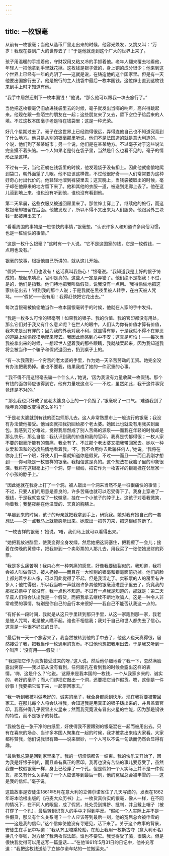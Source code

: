 ```yaml
---
---
---
```

title: 一枚银毫
---






从前有一枚银毫；当他从造币厂里走出来的时候，他容光焕发，又跳又叫：“万岁！我现在要到广大的世界去了！”于是他就走到这个广大的世界上来了。

孩子用温暖的手捏着他，守财奴用又粘又冷的手抓着他。老年人翻来覆去地看他，年轻人一把他拿到手里就花掉。这枚钱是银子做的，身上铜的成分很少；他来到这个世界上已经有一年的光阴了——这就是说，在铸造他的这个国家里。但是有一天他要出国旅行去了。他是旅行的主人钱袋中最后一枚本国钱。这位绅士直到这枚钱来到手上时才知道有他。

“我手中居然还剩下一枚本国钱！”他说。“那么他可以跟我一块去旅行了。”

当他把这枚银毫仍旧放进钱袋里去的时候，毫子就发出当啷的响声，高兴得跳起来。他现在跟一些陌生的朋友在一起；这些朋友来了又去，留下空位子给后来的人填。不过这枚本国毫子老是待在钱袋里；这是一种光荣。

好几个星期过去了。毫子在这世界上已经跑得很远，弄得连他自己也不知道究竟到了什么地方。他只是从别的银毫那里听说，他们不是法国造的就是意大利造的。一个说，他们到了某某城市；另一个说，他们是在某某地方。不过毫子对于这些说法完全摸不着头脑。一个人如果老是待在袋子里，当然是什么也看不见的。毫子的情形正是这样。

不过有一天，当他正躺在钱袋里的时候，他发现袋子没有扣上。因此他就偷偷地爬到袋口，朝外面望了几眼。他不应该这样做，不过他很好奇——人们常常要为这种好奇心付出代价的。他轻轻地溜到裤袋里去；这天晚上，当钱袋被取出的时候，毫子却在他原来的地方留下来了。他和其他的衣服一道，被送到走廊上去了。他在这儿滚到地上来，谁也没有听到他，谁也没有看到他。

第二天早晨，这些衣服又被送回房里来了。那位绅士穿上了，继续他的旅行，而这枚银毫却被留在后面。他被发现了，所以不得不又出来为人们服务。他跟另外三块钱一起被用出去了。

“看看周围的事物是一桩愉快的事情，”银毫想。“认识许多人和知道许多风俗习惯，也是一桩愉快的事情。”

“这是一枚什么银毫？”这时有一个人说。“它不是这国家的钱，它是一枚假钱，一点用也没有。”

银毫的故事，根据他自己所讲的，就从这儿开始。

“假货——一点用也没有！这话真叫我伤心！”银毫说。“我知道我是上好的银子铸成的，敲起来响亮，官印是真的。这些人一定是弄错了。他们绝不是指我！不过，是的，他们是指我。他们特地把我叫做假货，说我没有一点用。‘我得偷偷地把这家伙花出去！’得到我的那个人说；于是我就在黑夜里被人转手，在白天被人咒骂。——‘假货——没有用！我得赶快把它花出去。’”

每次当银毫被偷偷地当作一枚本国银毫转手的时候，他就在人家的手中发抖。

“我是一枚多么可怜的银毫啊！如果我的银子、我的价值、我的官印都没有用处，那么它们对于我又有什么意义呢？在世人的眼中，人们认为你有价值才算有价值，我本来是没有罪的；因为我的外表对我不利，就显得有罪，于是我就不得不在罪恶的道路上偷偷摸摸地爬来爬去。我因此而感到心中不安；这真是可怕！——每次当我被拿出来的时候，一想起世人望着我的那些眼睛，我就战栗起来，因为我知道我将会被当作一个骗子和假货退回去，扔到桌子上的。

“有一次我落到一个穷苦的老太婆的手里，作为她一天辛苦劳动的工资。她完全没有办法把我扔掉。谁也不要我，结果我成了她的一件沉重的心事。

“‘我不得不用这银毫去骗一个什么人，’她说，‘因为我没有力量收藏一枚假钱。那个有钱的面包师应该得到它，他有力量吃这点亏——不过，虽然如此，我干这件事究竟还是不对的。’

“‘那么我也只好成了这老太婆良心上的一个负担了，’银毫叹了一口气。‘难道我到了晚年真的要改变得这么多吗？’

“于是老太婆就到有钱的面包师那儿去。这人非常熟悉市上一般流行的银毫；我没有办法使他接受。他当面就把我扔回给那个老太婆。她因此也就没有用我买到面包。我感到万分难过，觉得我居然成了别人苦痛的源泉——而我在年轻的时候却是那么快乐，那么自信：我认识到我的价值和我的官印。我真是忧郁得很；一枚人家不要的银毫所能有的苦痛，我全有了。不过那个老太婆又把我带回家去。她以一种友爱和温和的态度热情地看着我。‘不，我不会用你去欺骗任何人，’她说。‘我将在你身上打一个眼，好使人们一看就知道你是假货。不过——而且——而且我刚才想到——你可能是一枚吉祥的银毫。我相信这是真的。这个想法在我脑子里的印象很深。我将在这银毫上打一个洞，穿一根线，把它作为一枚吉祥的银毫挂在邻居家一个小孩的脖子上。’

“因此她就在我身上打了一个洞。被人敲出一个洞来当然不是一桩很痛快的事情；不过，只要人们的用意是善良的，许多苦痛也就可以忍受得下了。我身上穿进了一根线，于是我就变成了一枚徽章，挂在一个小孩子的脖子上。这孩子对着我微笑，吻着我；我整夜躺在他温暖的、天真的胸脯上。

“早晨到来的时候，孩子的母亲就把我拿到手上，研究我。她对我有她自己的一套想法——这一点我马上就能感觉出来。她取出一把剪刀来，把这根线剪断了。

“‘一枚吉祥的银毫！’她说。‘唔，我们马上就可以看得出来。’

“她把我放进醋里，使我变得全身发绿。然后她把这洞塞住，把我擦了一会儿；接着在傍晚的黄昏中，把我带到一个卖彩票的人那儿去，用我买了一张使她发财的彩票。

“我是多么痛苦啊！我内心有一种刺痛的感觉，好像我要破裂似的。我知道，我将会被人叫做假货，被人扔掉——而且在一大堆别的银毫和银毫面前扔掉。他们的脸上都刻着字和人像，可以因此觉得了不起。但是我溜走了。卖彩票的人的房里有许多人；他忙得很，所以我当啷一声就跟许多其他的银毫滚进匣子里去了。究竟我的那张彩票中了奖没有，我一点也不知道。不过有一点我是知道的，那就是：第二天早晨人们将会认出我是一个假货，而把我拿去继续不断地欺骗人。这是一种令人非常难受的事情，特别是你自己的品行本来很好——我自己不能否认我这一点的。

“有好长一段时间，我就是从这只手里转到那只手里，从这一家跑到那一家，我老是被人咒骂，老是被人瞧不起。谁也不相信我；我对于自己和世人都失去了信心。这真是一种很不好过的日子。

“最后有一天一个旅客来了。我当然被转到他的手中去了，他这人也天真得很，居然接受了我，把我当作一枚通用的货币。不过他也想把我用出去。于是我又听到一个叫声：‘没有用——假货！’

“‘我是把它作为真货接受过来的呀，’这人说。然后他仔细地看了我一下，忽然满脸露出笑容——我以前从没有看到，任何面孔在看到我的时候会露出这样的表情。‘嗨，这是什么？’他说。‘这原来是我本国的一枚钱，一个从我家乡来的、诚实的、老好的毫子；而人们却把它敲出一个洞，还要把它当作假货。嗯，这倒是一件妙事！我要把它留下来，一起带回家去。’

“我一听到我被叫做老好的、诚实的毫子，我全身都感到快乐。现在我将要被带回家去。在那儿每个人将会认得我，会知道我是用真正的银子铸出来的，并且盖着官印，我高兴得几乎要冒出火星来；然而我究竟没有冒出火星的性能，因为那是钢铁的特性，而不是银子的特性。

“我被包在一张干净的白纸里，好使得我不要跟别的银毫混在一起而被用出去。只有在喜庆的场合、当许多本国人聚集在一起的时候，我才被拿出来给大家看。大家都称赞我，他们说我很有趣——说来很妙，一个人可以不说一句话而仍然会显得有趣。

“最后我总算是回到家里来了。我的一切烦恼都告一结束。我的快乐又开始了，因为我是好银子制的，而且盖有真正的官印。我再也没有苦恼的事儿要忍受了，虽然我像一枚假银毫一样，身上已经穿了一个孔。但是假如一个人实际上并不是一件假货，那又有什么关系呢？一个人应该等到最后一刻，他的冤屈总会被申雪的——这是我的信仰。”毫子说。

这篇故事是安徒生1861年5月在意大利的立佛尔诺省住了几天写成的，发表在1862年哥本哈根出版的《丹麦大众历书》上。一枚货真价实的银毫，像人一样，在不同的情况下，在不同人的眼里，成了假货，处处受到排挤、批判，并且戴上帽子（被打穿了一个孔），最后转到识货人的手中才得到平反。“假如一个人实际上并不是一件假货，那又有什么关系呢？一个人应该等到最后一刻，他的冤屈总会被申雪的——这是我的信仰。”这个信仰使他没有寻短见，活下来了。关于这个故事的背景，安徒生在手记中写道：“我从齐卫塔乘轮船，在船上我用一枚斯古夺（意大利币名）换几个零钱，对方给了我两枚假法郎。谁也不要它。我觉得受了骗，很恼火。但是很快我觉得可以用这写一篇童话……”在他1861年5月31日的日记中，他补充写道：“我把这枚钱送给了立佛尔诺车站的一位搬运夫。”
